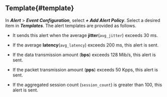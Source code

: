 ## Template{#template}

In **_Alert_** > **_Event Configuration_**, select **_+ Add Alert Policy_**. Select a desired item in **_Templates_**. The alert templates are provided as follows.

- <Cmdname sid="CNT06830" className="uitext" />

  It sends this alert when the average **jitter**(`avg_jitter`) exceeds 30 ms.

- <Cmdname sid="CNT06831" className="uitext" />

  If the average **latency**(`avg_latency`) exceeds 200 ms, this alert is sent.

- <Cmdname sid="CNT06832" className="uitext" />

  If the data transmission amount (**bps**) exceeds 128 Mib/s, this alert is sent.

- <Cmdname sid="CNT06833" className="uitext" />

  If the packet transmission amount (**pps**) exceeds 50 Kpps, this alert is sent.

- <Cmdname sid="CNT06834" className="uitext" />

  If the aggregated session count (`session_count`) is greater than 100, this alert is sent.

